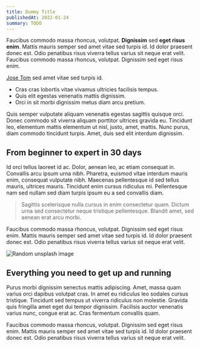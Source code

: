 ```yaml
---
title: Dummy Title
publishedAt: 2022-01-24
summary: TODO
---
```


Faucibus commodo massa rhoncus, volutpat. **Dignissim**
sed **eget risus enim**. Mattis mauris semper sed amet
vitae sed turpis id. Id dolor praesent donec est. Odio penatibus risus viverra tellus varius sit
neque erat velit. Faucibus commodo massa rhoncus, volutpat. Dignissim sed eget risus enim.

[Jose Tom](https://josetom.com) sed amet vitae sed turpis id.

- Cras cras lobortis vitae vivamus ultricies facilisis tempus.
- Quis elit egestas venenatis mattis dignissim.
- Orci in sit morbi dignissim metus diam arcu pretium.

Quis semper vulputate aliquam venenatis egestas sagittis quisque orci. Donec commodo sit viverra
aliquam porttitor ultrices gravida eu. Tincidunt leo, elementum mattis elementum ut nisl, justo,
amet, mattis. Nunc purus, diam commodo tincidunt turpis. Amet, duis sed elit interdum dignissim.

## From beginner to expert in 30 days

Id orci tellus laoreet id ac. Dolor, aenean leo, ac etiam consequat in. Convallis arcu ipsum urna
nibh. Pharetra, euismod vitae interdum mauris enim, consequat vulputate nibh. Maecenas
pellentesque id sed tellus mauris, ultrices mauris. Tincidunt enim cursus ridiculus mi.
Pellentesque nam sed nullam sed diam turpis ipsum eu a sed convallis diam.

> Sagittis scelerisque nulla cursus in enim consectetur quam. Dictum urna sed consectetur neque
> tristique pellentesque. Blandit amet, sed aenean erat arcu morbi.

Faucibus commodo massa rhoncus, volutpat. Dignissim sed eget risus enim. Mattis mauris semper sed
amet vitae sed turpis id. Id dolor praesent donec est. Odio penatibus risus viverra tellus varius
sit neque erat velit.

![Random unsplash image](https://images.unsplash.com/photo-1500648767791-00dcc994a43e?ixlib=rb-1.2.1&auto=format&fit=facearea&w=1310&h=873&q=80&facepad=3)

## Everything you need to get up and running

Purus morbi dignissim senectus mattis adipiscing. Amet, massa quam varius orci
dapibus volutpat cras. In amet eu ridiculus leo sodales cursus tristique. Tincidunt sed tempus ut
viverra ridiculus non molestie. Gravida quis fringilla amet eget dui tempor dignissim. Facilisis
auctor venenatis varius nunc, congue erat ac. Cras fermentum convallis quam.

Faucibus commodo massa rhoncus, volutpat. Dignissim sed eget risus enim. Mattis mauris semper sed
amet vitae sed turpis id. Id dolor praesent donec est. Odio penatibus risus viverra tellus varius
sit neque erat velit.
